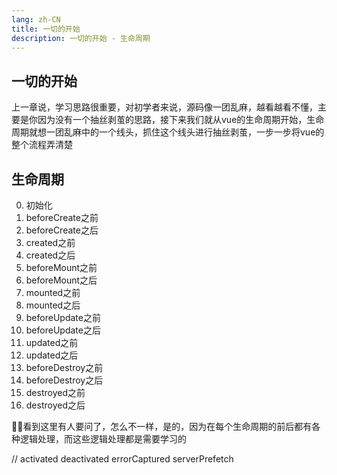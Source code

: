 ```yaml
---
lang: zh-CN
title: 一切的开始
description: 一切的开始 - 生命周期
---
```


## 一切的开始

上一章说，学习思路很重要，对初学者来说，源码像一团乱麻，越看越看不懂，主要是你因为没有一个抽丝剥茧的思路，接下来我们就从vue的生命周期开始，生命周期就想一团乱麻中的一个线头，抓住这个线头进行抽丝剥茧，一步一步将vue的整个流程弄清楚

## 生命周期

0. 初始化
1. beforeCreate之前
2. beforeCreate之后
3. created之前
4. created之后
5. beforeMount之前
6. beforeMount之后
7. mounted之前
8. mounted之后
9. beforeUpdate之前
10. beforeUpdate之后
11. updated之前
12. updated之后
13. beforeDestroy之前
14. beforeDestroy之后
15. destroyed之前
16. destroyed之后

看到这里有人要问了，怎么不一样，是的，因为在每个生命周期的前后都有各种逻辑处理，而这些逻辑处理都是需要学习的


// activated    deactivated   errorCaptured   serverPrefetch
